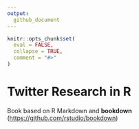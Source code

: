 ```yaml
---
output: 
  github_document
---
```


<!-- README.md is generated from _README.Rmd -->

```r
knitr::opts_chunk$set(
  eval = FALSE,
  collapse = TRUE,
  comment = "#>"
)
```

# Twitter Research in R

Book based on R Markdown and **bookdown** (<https://github.com/rstudio/bookdown>)
